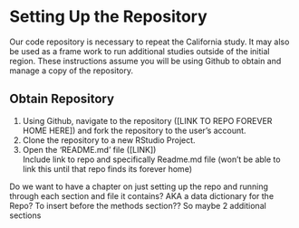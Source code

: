 # Setting Up the Repository
Our code repository is necessary to repeat the California study. It may also be used as a frame work to run additional studies outside of the initial region. These instructions assume you will be using Github to obtain and manage a copy of the repository. 

## Obtain Repository
1. Using Github, navigate to the repository ([LINK TO REPO FOREVER HOME HERE]) and fork the repository to the user's account. 
2. Clone the repository to a new RStudio Project. 
3. Open the 'README.md' file ([LINK])  
Include link to repo and specifically Readme.md file (won't be able to link this until that repo finds its forever home)

Do we want to have a chapter on just setting up the repo and running through each section and file it contains? AKA a data dictionary for the Repo? To insert before the methods section?? 
So maybe 2 additional sections 

